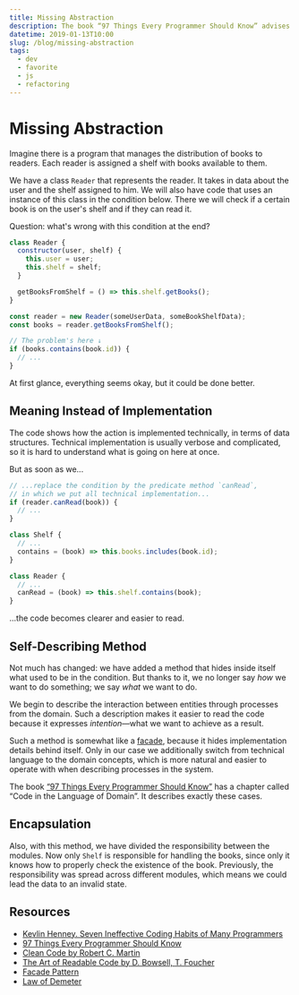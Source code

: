 ```yaml
---
title: Missing Abstraction
description: The book “97 Things Every Programmer Should Know” advises to write code in terms of domain concepts. In this post, I show the advantages of this approach are using a simple example.
datetime: 2019-01-13T10:00
slug: /blog/missing-abstraction
tags:
  - dev
  - favorite
  - js
  - refactoring
---
```


# Missing Abstraction

Imagine there is a program that manages the distribution of books to readers. Each reader is assigned a shelf with books available to them.

We have a class `Reader` that represents the reader. It takes in data about the user and the shelf assigned to him. We will also have code that uses an instance of this class in the condition below. There we will check if a certain book is on the user's shelf and if they can read it.

Question: what's wrong with this condition at the end?

```js
class Reader {
  constructor(user, shelf) {
    this.user = user;
    this.shelf = shelf;
  }

  getBooksFromShelf = () => this.shelf.getBooks();
}

const reader = new Reader(someUserData, someBookShelfData);
const books = reader.getBooksFromShelf();

// The problem's here ↓
if (books.contains(book.id)) {
  // ...
}
```

At first glance, everything seems okay, but it could be done better.

## Meaning Instead of Implementation

The code shows how the action is implemented technically, in terms of data structures. Technical implementation is usually verbose and complicated, so it is hard to understand what is going on here at once.

But as soon as we...

```js
// ...replace the condition by the predicate method `canRead`,
// in which we put all technical implementation...
if (reader.canRead(book)) {
  // ...
}

class Shelf {
  // ...
  contains = (book) => this.books.includes(book.id);
}

class Reader {
  // ...
  canRead = (book) => this.shelf.contains(book);
}
```

...the code becomes clearer and easier to read.

## Self-Describing Method

Not much has changed: we have added a method that hides inside itself what used to be in the condition. But thanks to it, we no longer say _how_ we want to do something; we say _what_ we want to do.

We begin to describe the interaction between entities through processes from the domain. Such a description makes it easier to read the code because it expresses _intention_—what we want to achieve as a result.

Such a method is somewhat like a [facade](https://github.com/kamranahmedse/design-patterns-for-humans#-facade), because it hides implementation details behind itself. Only in our case we additionally switch from technical language to the domain concepts, which is more natural and easier to operate with when describing processes in the system.

The book [“97 Things Every Programmer Should Know”](https://www.amazon.com/Things-Every-Programmer-Should-Know/dp/0596809484) has a chapter called “Code in the Language of Domain”. It describes exactly these cases.

## Encapsulation

Also, with this method, we have divided the responsibility between the modules. Now only `Shelf` is responsible for handling the books, since only it knows how to properly check the existence of the book. Previously, the responsibility was spread across different modules, which means we could lead the data to an invalid state.

## Resources

- [Kevlin Henney. Seven Ineffective Coding Habits of Many Programmers](https://youtu.be/ZsHMHukIlJY?t=2036)
- [97 Things Every Programmer Should Know](https://www.amazon.com/Things-Every-Programmer-Should-Know/dp/0596809484)
- [Clean Code by Robert C. Martin](/blog/clean-code/)
- [The Art of Readable Code by D. Bowsell, T. Foucher](/blog/the-art-of-readable-code/)
- [Facade Pattern](https://github.com/kamranahmedse/design-patterns-for-humans#-facade)
- [Law of Demeter](https://en.wikipedia.org/wiki/Law_of_Demeter)
